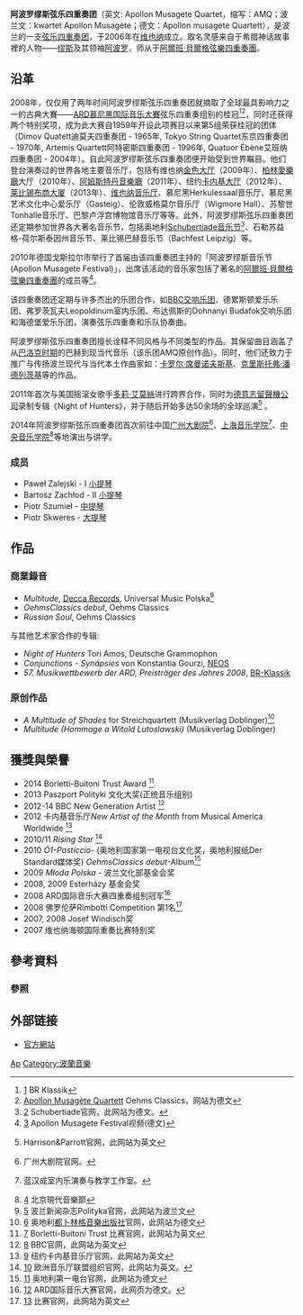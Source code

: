 {{Untranslated-jargon|time=2015-03-10}}
'''阿波罗缪斯弦乐四重奏团'''（英文: Apollon Musagete Quartet，缩写：AMQ；波兰文：kwartet Apollon Musagète；德文：Apollon musagete Quartett），是波兰的一支[[弦乐四重奏团|弦乐四重奏团]]，于2006年在[[维也纳|维也纳]]成立。取名灵感来自于希腊神话故事裡的人物——[[缪斯|缪斯]]及其领袖[[阿波罗|阿波罗]]，师从于[[阿爾班·貝爾格弦樂四重奏團|阿爾班·貝爾格弦樂四重奏團]]。 

== 沿革 ==
2008年，仅仅用了两年时间阿波罗缪斯弦乐四重奏团就摘取了全球最具影响力之一的古典大賽——[[ARD慕尼黑国际音乐大賽|ARD慕尼黑国际音乐大賽]]弦乐四重奏组别的桂冠<ref>[http://www.br.de/radio/br-klassik/ard-musikwettbewerb/ard-musikwettbewerb-klassik104.html] {{Wayback|url=http://www.br.de/radio/br-klassik/ard-musikwettbewerb/ard-musikwettbewerb-klassik104.html |date=20150402133758 }} BR Klassik</ref><ref>[http://www.oehmsclassics.de/cd.php?formatid=426 Apollon Musagète Quartett] {{Wayback|url=http://www.oehmsclassics.de/cd.php?formatid=426 |date=20150402151806 }} Oehms Classics，网站为德文</ref>，同时还获得两个特别奖项，成为此大赛自1959年开设此项赛目以来第5组荣获桂冠的团体（Dimov Quatett迪莫夫四重奏团 - 1965年, Tokyo String Quartet东京四重奏团 - 1970年, Artemis Quartett阿特密斯四重奏团 - 1996年, Quatuor Ébène艾班纳四重奏团 - 2004年）。自此阿波罗缪斯弦乐四重奏团便开始受到世界瞩目。他们登台演奏过的世界各地主要音乐厅，包括有维也纳[[金色大厅|金色大厅]]（2009年）、[[柏林愛樂廳|柏林愛樂廳]]大厅（2010年）、[[阿姆斯特丹音樂廳|阿姆斯特丹音樂廳]]（2011年）、纽约[[卡内基大厅|卡内基大厅]]（2012年）、 [[莱比锡布商大厦|莱比锡布商大厦]]（2013年）、[[维也纳音乐厅|维也纳音乐厅]]、慕尼黑Herkulessaal音乐厅、慕尼黑艺术文化中心爱乐厅（Gasteig）、伦敦威格莫尔音乐厅（Wigmore Hall）、苏黎世Tonhalle音乐厅、巴黎卢浮宫博物馆音乐厅等等。此外，阿波罗缪斯弦乐四重奏团还定期参加世界各大著名音乐节，包括奥地利[[舒伯特黨#舒伯特音樂節|Schubertiade音乐节]]<ref>[http://www.schubertiade.at/produktionen/apollon-musagte-quartett-2.html/ID_Vorstellung=2353&m=28] {{Wayback|url=http://www.schubertiade.at/produktionen/apollon-musagte-quartett-2.html/ID_Vorstellung%3D2353%26m%3D28 |date=20160304091914 }}Schubertiade官网，此网站为德文。</ref>、石勒苏益格-荷尔斯泰因州音乐节、莱比锡巴赫音乐节（Bachfest Leipzig）等。 

2010年德国戈斯拉尔市举行了首届由该四重奏团主持的「阿波罗缪斯音乐节(Apollon Musagete Festival)」，出席该活动的音乐家包括了著名的[[阿爾班·貝爾格弦樂四重奏團|阿爾班·貝爾格弦樂四重奏團]]的成员等<ref>[https://www.youtube.com/watch?v=uYn30LqpwFg] {{Wayback|url=https://www.youtube.com/watch?v=uYn30LqpwFg |date=20160317150000 }}Apollon Musagete Festival视频(德文)</ref>。

该四重奏团还定期与许多杰出的乐团合作，如[[BBC交响乐团|BBC交响乐团]]、德累斯顿爱乐乐团、弗罗茨瓦夫Leopoldinum室内乐团、布达佩斯的Dohnanyi Budafok交响乐团和海德堡爱乐乐团，演奏弦乐四重奏和乐队协奏曲。

阿波罗缪斯弦乐四重奏团擅长诠释不同风格与不同类型的作品。其保留曲目涵盖了从[[巴洛克时期|巴洛克时期]]的巴赫到现当代音乐（该乐团AMQ原创作品）。同时，他们还致力于推广与传扬波兰现代与当代本土作曲家如：[[卡罗尔·席曼诺夫斯基|卡罗尔·席曼诺夫斯基]]、[[克里斯托弗·潘德列茨基|克里斯托弗·潘德列茨基]]等的作品。

2011年首次与美国摇滚女歌手[[多莉·艾莫絲|多莉·艾莫絲]]进行跨界合作，同时为[[德意志留聲機公司|德意志留聲機公司]]录制专辑《Night of Hunters》，并于随后开始多达50余场的全球巡演<ref>{{cite web |url=http://www.harrisonparrott.com/news/2011/09/apollon-musag-te-quartet-begin-international-tour-tori-amos |title=存档副本 |accessdate=2015年3月9日 |deadurl=yes |archiveurl=https://web.archive.org/web/20150310211427/http://www.harrisonparrott.com/news/2011/09/apollon-musag-te-quartet-begin-international-tour-tori-amos |archivedate=2015年3月10日 |df= }}Harrison&Parrott官网，此网站为英文</ref> 。

2014年阿波罗缪斯弦乐四重奏团首次前往中国[[广州大剧院|广州大剧院]]<ref>{{cite web |url=http://www.gzdjy.org/perform/show.aspx?id=1402256895 |title=存档副本 |accessdate=2015-03-08 |deadurl=yes |archiveurl=https://web.archive.org/web/20150402155316/http://www.gzdjy.org/perform/show.aspx?id=1402256895 |archivedate=2015-04-02 }}广州大剧院官网。</ref>、[[上海音乐学院|上海音乐学院]]<ref>{{cite web |url=http://www.v2gg.com/life/zhiliceshi/20140519/219168.html |title=存档副本 |accessdate=2015-03-08 |deadurl=yes |archiveurl=https://web.archive.org/web/20150402153009/http://www.v2gg.com/life/zhiliceshi/20140519/219168.html |archivedate=2015-04-02 }}蓝汉成室内乐演奏与教学工作室。</ref>、[[中央音乐学院|中央音乐学院]]<ref>[http://asia.culture.pl/zh-hant/event/apollon-musag%C3%A8te-quartett-%E5%9C%A8%E5%8C%97%E4%BA%AC%E7%8F%BE%E4%BB%A3%E9%9F%B3%E6%A8%82%E7%AF%80%E6%BC%94%E5%A5%8F] {{Wayback|url=http://asia.culture.pl/zh-hant/event/apollon-musag%C3%A8te-quartett-%E5%9C%A8%E5%8C%97%E4%BA%AC%E7%8F%BE%E4%BB%A3%E9%9F%B3%E6%A8%82%E7%AF%80%E6%BC%94%E5%A5%8F |date=20160305035241 }}北京現代音樂節</ref>等地演出与讲学。

=== 成员 ===
* Paweł Zalejski - I [[小提琴|小提琴]]
* Bartosz Zachłod - II [[小提琴|小提琴]]
* Piotr Szumieł - [[中提琴|中提琴]]
* Piotr Skweres - [[大提琴|大提琴]]

== 作品 ==
=== 商業錄音 ===
* ''Multitude'', [[Decca_Records|Decca Records]], Universal Music Polska<ref>[http://www.polityka.pl/tygodnikpolityka/kultura/muzyka/1547493,1,recenzja-plyty-apollon-musagte-quartett-multitude.read] {{Wayback|url=http://www.polityka.pl/tygodnikpolityka/kultura/muzyka/1547493,1,recenzja-plyty-apollon-musagte-quartett-multitude.read |date=20201130231745 }}波兰新闻杂志Polityka官网，此网站为波兰文</ref>
* ''OehmsClassics debut'', Oehms Classics 
* ''Russian Soul'', Oehms Classics

与其他艺术家合作的专辑:
* ''Night of Hunters''  Tori Amos, Deutsche Grammophon
* ''Conjunctions - Synápsies'' von Konstantia Gourzi, [https://neos-music.com/ NEOS] {{Wayback|url=https://neos-music.com/ |date=20210316143707 }}
* ''57. Musikwettbewerb der ARD, Preisträger des Jahres 2008'', [http://www.br.de/radio/br-klassik/ard-musikwettbewerb/cds/ard-musikwettbwerb-cd-preistraeger-xxxx114.html BR-Klassik] {{Wayback|url=http://www.br.de/radio/br-klassik/ard-musikwettbewerb/cds/ard-musikwettbwerb-cd-preistraeger-xxxx114.html |date=20150402135120 }}

=== 原创作品 ===
* ''A Multitude of Shades'' for Streichquartett (Musikverlag Doblinger)<ref>[http://www.doblinger-musikverlag.at/Komp/index.php?sp=1] {{Wayback|url=http://www.doblinger-musikverlag.at/Komp/index.php?sp=1 |date=20210223203732 }}奥地利[[都卜林格音樂出版社|都卜林格音樂出版社]]官网，此网站为德文</ref>
* ''Multitude (Hommage a Witold Lutoslawski)'' (Musikverlag Doblinger)

== 獲獎與榮譽 ==
* 2014 Borletti-Buitoni Trust Award <ref>[http://www.bbtrust.com/2014/awards/apollon_musagete_quartet.html?view=biography] {{Wayback|url=http://www.bbtrust.com/2014/awards/apollon_musagete_quartet.html?view=biography |date=20160305045805 }} Borletti-Buitoni Trust 比赛官网，此网站为英文</ref>
* 2013 Paszport Polityki 文化大奖(正统音乐组别)
* 2012-14 BBC New Generation Artist <ref>[http://www.bbc.co.uk/music/artists/ade8240a-64c1-432a-b9c6-2bbcc6fdbc88] {{Wayback|url=http://www.bbc.co.uk/music/artists/ade8240a-64c1-432a-b9c6-2bbcc6fdbc88 |date=20201022182119 }} BBC官网，此网站为英文</ref> 
* 2012 卡内基音乐厅''New Artist of the Month'' from Musical America Worldwide <ref>[http://www.musicalamerica.com/spotlightartist] {{Wayback|url=http://www.musicalamerica.com/spotlightartist |date=20210524144147 }} 纽约卡内基音乐厅官网，此网站为英文</ref>
* 2010/11  ''Rising Star''  <ref>[http://www.concerthallorganisation.eu/rising-stars/past-seasons#10-11] {{Wayback|url=http://www.concerthallorganisation.eu/rising-stars/past-seasons#10-11 |date=20190820165923 }}欧洲音乐厅联盟组织官网，此网站为英文。</ref>
* 2010 ''Ö1-Pasticcio''- (奥地利国家第一电视台文化奖，奥地利报纸Der Standard媒体奖)  ''OehmsClassics debut''-Album<ref>[http://oe1.orf.at/programm/254415] {{Wayback|url=http://oe1.orf.at/programm/254415 |date=20161003181017 }} 奥地利第一电台官网，此网站为德文</ref>
* 2009 ''Młoda Polska'' - 波兰文化部基金会奖
* 2008, 2009 Esterházy 基金会奖
* 2008 ARD国际音乐大赛四重奏组别冠军<ref>[http://www.br.de/radio/br-klassik/ard-musikwettbewerb/ard-musikwettbewerb-klassik104.html] {{Wayback|url=http://www.br.de/radio/br-klassik/ard-musikwettbewerb/ard-musikwettbewerb-klassik104.html |date=20150402133758 }}ARD国际音乐大赛官网，此网页为德文。</ref>
* 2008 佛罗伦萨Rimbotti Competition 第1名<ref>[http://www.scuolamusicafiesole.it/en/courses/the-european-string-quartet-academy/v-e-rimbotti-competition] {{Wayback|url=http://www.scuolamusicafiesole.it/en/courses/the-european-string-quartet-academy/v-e-rimbotti-competition |date=20170912003600 }} 比赛官网，此网站为英文</ref>
* 2007, 2008 Josef Windisch奖
* 2007 维也纳海顿国际重奏比赛特别奖

== 參考資料 ==
=== 參照 ===
<references />

== 外部链接 ==
* [http://www.apollon-musagete.com/ 官方網站] {{Wayback|url=http://www.apollon-musagete.com/ |date=20210316150846 }}

[[Category:弦樂四重奏團|Ap]]
[[Category:波蘭音樂|Category:波蘭音樂]]